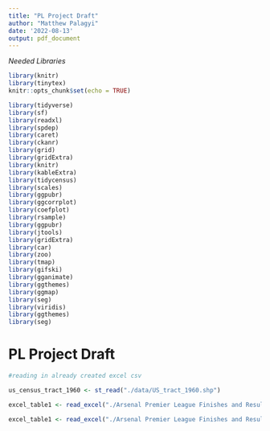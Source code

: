 ```yaml
---
title: "PL Project Draft"
author: "Matthew Palagyi"
date: '2022-08-13'
output: pdf_document
---
```


*Needed Libraries*
```r
library(knitr)
library(tinytex)
knitr::opts_chunk$set(echo = TRUE)

library(tidyverse)
library(sf)
library(readxl)
library(spdep)
library(caret)
library(ckanr)
library(grid)
library(gridExtra)
library(knitr)
library(kableExtra)
library(tidycensus)
library(scales)
library(ggpubr)
library(ggcorrplot)
library(coefplot)
library(rsample)
library(ggpubr)
library(jtools)
library(gridExtra)
library(car)
library(zoo)
library(tmap)
library(gifski)
library(gganimate)
library(ggthemes)
library(ggmap)
library(seg)
library(viridis)
library(ggthemes)
library(seg)
```

# PL Project Draft

```r
#reading in already created excel csv

us_census_tract_1960 <- st_read("./data/US_tract_1960.shp")

excel_table1 <- read_excel("./Arsenal Premier League Finishes and Results_1.xlsx")

excel_table1 <- read_excel("./Arsenal Premier League Finishes and Results_2.xlsx")
  
  





```


























